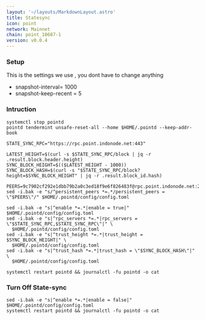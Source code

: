 ```yaml
---
layout: '~/layouts/MarkdownLayout.astro'
title: Statesync
icon: point
network: Mainnet
chain: point_10687-1
version: v0.0.4
---
```


### Setup
This is the settings we use , you dont have to change anything

- snapshot-interval= 1000
- snapshot-keep-recent = 5

### Intruction

```
systemctl stop pointd
pointd tendermint unsafe-reset-all --home $HOME/.pointd --keep-addr-book

STATE_SYNC_RPC="https://rpc.point.indonode.net:443"

LATEST_HEIGHT=$(curl -s $STATE_SYNC_RPC/block | jq -r .result.block.header.height)
SYNC_BLOCK_HEIGHT=$(($LATEST_HEIGHT - 1000))
SYNC_BLOCK_HASH=$(curl -s "$STATE_SYNC_RPC/block?height=$SYNC_BLOCK_HEIGHT" | jq -r .result.block_id.hash)

PEERS=9c7902cf292e1dbb79b2a0c3ed18f9e6f826483f@rpc.point.indonode.net:21656 
sed -i.bak -e "s/^persistent_peers *=.*/persistent_peers = \"$PEERS\"/" $HOME/.pointd/config/config.toml

sed -i.bak -e "s|^enable *=.*|enable = true|" $HOME/.pointd/config/config.toml
sed -i.bak -e "s|^rpc_servers *=.*|rpc_servers = \"$STATE_SYNC_RPC,$STATE_SYNC_RPC\"|" \
  $HOME/.pointd/config/config.toml
sed -i.bak -e "s|^trust_height *=.*|trust_height = $SYNC_BLOCK_HEIGHT|" \
  $HOME/.pointd/config/config.toml
sed -i.bak -e "s|^trust_hash *=.*|trust_hash = \"$SYNC_BLOCK_HASH\"|" \
  $HOME/.pointd/config/config.toml

systemctl restart pointd && journalctl -fu pointd -o cat
```

### Turn Off State-sync
```
sed -i.bak -e "s|^enable *=.*|enable = false|" $HOME/.pointd/config/config.toml
systemctl restart pointd && journalctl -fu pointd -o cat
```